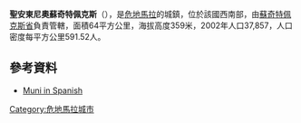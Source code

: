 '''聖安東尼奧蘇奇特佩克斯'''（{{lang-es|San Antonio Suchitepéquez}}），是[[危地馬拉|危地馬拉]]的城鎮，位於該國西南部，由[[蘇奇特佩克斯省|蘇奇特佩克斯省]]負責管轄，面積64平方公里，海拔高度359米，2002年人口37,857，人口密度每平方公里591.52人。

==參考資料==
*[http://www.inforpressca.com/sanantoniosuchi/ Muni in Spanish] {{Wayback|url=http://www.inforpressca.com/sanantoniosuchi/ |date=20060509071323 }}

{{coord|14|32|N|91|25|W|display=title|region:GT_type:city_source:GNS-enwiki}}

{{Guatemala-geo-stub}}
[[Category:危地馬拉城市|Category:危地馬拉城市]]